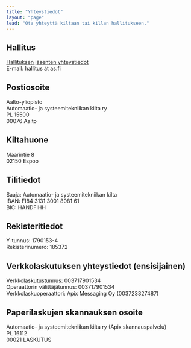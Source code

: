 ```yaml
---
title: "Yhteystiedot"
layout: "page"
lead: "Ota yhteyttä kiltaan tai killan hallitukseen."
---
```


## Hallitus

<a target="_blank" href="/guild/board">Hallituksen jäsenten yhteystiedot</a>\
E-mail: hallitus ät as.fi

## Postiosoite

Aalto-yliopisto\
Automaatio- ja systeemitekniikan kilta ry\
PL 15500\
00076 Aalto

## Kiltahuone

Maarintie 8\
02150 Espoo

## Tilitiedot

Saaja: Automaatio- ja systeemitekniikan kilta\
IBAN: FI84 3131 3001 8081 61\
BIC: HANDFIHH

## Rekisteritiedot

Y-tunnus: 1790153-4\
Rekisterinumero: 185372

## Verkkolaskutuksen yhteystiedot (ensisijainen)

Verkkolaskutustunnus: 003717901534\
Operaattorin välittäjätunnus: 003717901534\
Verkkolaskuoperaattori: Apix Messaging Oy (003723327487)

## Paperilaskujen skannauksen osoite

Automaatio- ja systeemitekniikan kilta ry (Apix skannauspalvelu)\
PL 16112\
00021 LASKUTUS
